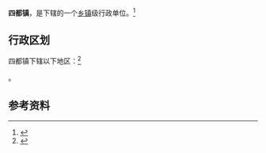 {{中国乡级行政区|44/16/22/111/000}}

'''四都镇'''，是{{PRC admin/fullname|44/16/22/111/000|3}}下辖的一个[[乡镇|乡镇]]级行政单位。<ref>{{PRC admin/ref sgc|{{PRC admin/parent|44/16/22/111/000}}}}</ref>

== 行政区划 ==

四都镇下辖以下地区：<ref>{{PRC admin/ref sgc|44/16/22/111/000}}</ref>

{{PRC admin/children|44/16/22/111/000}}。

== 参考资料 ==

{{reflist}}

{{行政区划小作品}}
{{PRC admin/navcat|44/16/22/111/000}}